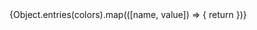 
<Meta title="Tokens/Colors" />


<ColorPalette>
    <ColorPalette>
    {Object.entries(colors).map(([name, value]) => {
        return <ColorItem key={name} title={name} colors={value} />
    })}
</ColorPalette>
</ColorPalette>
